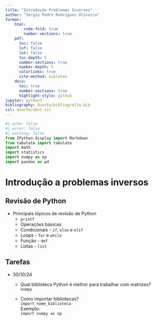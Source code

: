 ```yaml
---
title: "Introdução Problemas Inversos"
author: "Sergio Pedro Rodrigues Oliveira"
format:
    html:
        code-fold: true
        number-sections: true
    pdf:
      toc: false
      lof: false
      lot: false
      toc-depth: 5
      number-sections: true
      number-depth: 5
      colorlinks: true
      cite-method: biblatex
    docx:
      toc: true
      number-sections: true
      highlight-style: github
jupyter: python3
bibliography: Quarto/bibliografia.bib
csl: Quarto/abnt.csl
---
```


\thispagestyle{empty}

\newpage
\pagenumbering{roman}
```{=latex}
\setcounter{tocdepth}{4}
\renewcommand{\contentsname}{SUMÁRIO}
\tableofcontents
```

\newpage

```{=latex}
\setcounter{tocdepth}{4}
\renewcommand{\listfigurename}{LISTA DE FIGURAS}
\listoffigures
```

\newpage

```{=latex}
\setcounter{tocdepth}{4}
\renewcommand{\listtablename}{LISTA DE TABELAS}
\listoftables
```

```python
#| echo: false
#| error: false
#| warning: false
from IPython.display import Markdown
from tabulate import tabulate
import math
import statistics
import numpy as np
import pandas as pd
```

\newpage

# Introdução a problemas inversos

## Revisão de Python

- Principais tópicos de revisão de Python
  - `printf`
  - Operações básicas
  - Condicionais - `if`, `else` e `elif`
  - Loops - `for` e `while`
  - Função - `def`
  - Listas - `list`

## Tarefas

- 30/10/24
  - Qual biblioteca Python é melhor para trabalhar com matrizes?  
  `numpy`
  
  - Como importar bibliotecas?  
  `import nome_biblioteca`  
  Exemplo:  
  `import numpy as np`